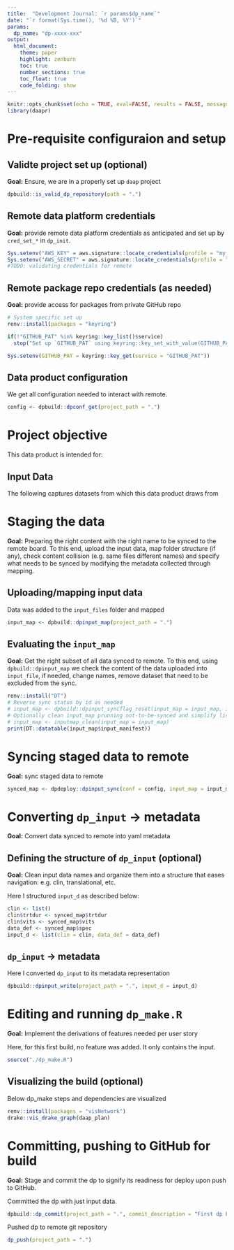 ```yaml
---
title:  "Development Journal: `r params$dp_name`"
date: "`r format(Sys.time(), '%d %B, %Y')`"
params:
  dp_name: "dp-xxxx-xxx"
output:
  html_document:
    theme: paper
    highlight: zenburn
    toc: true
    number_sections: true
    toc_float: true
    code_folding: show
---
```


```r
knitr::opts_chunk$set(echo = TRUE, eval=FALSE, results = FALSE, message=FALSE)
library(daapr)
```

<!-- **RMarkdown NOTE:** contents commented out won't show up in the knitted html and if helpful you can keep them in your journal -->
<!-- **RMarkdown NOTE:** for this template all chunks are set not to evaluate with `eval = F`. It is recommended to keep this way and execute chunk-by-chunk manually to help with closer evaluation -->

<!-- **Workflow NOTE:** This dev journal, while not a required step in building a data product, can help document steps in building each data product and assist with traceability and collaboration and such is recommended -->


# Pre-requisite configuraion and setup

<!-- **Workflow NOTE:** In this step we set up all the credentials and requirements for being able to connect to remote locations be it GitHub or the remote for dp deployment  -->

## Validte project set up (optional)

**Goal:** Ensure, we are in a properly set up `daap` project

```r
dpbuild::is_valid_dp_repository(path = ".")
```

## Remote data platform credentials

**Goal:** provide remote data platform credentials as anticipated and set up by `cred_set_*` in `dp_init`.

```r
Sys.setenv("AWS_KEY" = aws.signature::locate_credentials(profile = "my_aws_profile_name")$key)
Sys.setenv("AWS_SECRET" = aws.signature::locate_credentials(profile = "my_aws_profile_name")$secret)
#TODO: validating credentials for remote
```

## Remote package repo credentials (as needed)

<!-- **Workflow NOTE**: GITHUB_PAT is your `Personal Access Token` to private GitHub repo where where package dependencies may need to be pulled from. This variable is recognized by both renv and remotes packages.To get your PAT for the repo go to GitHub > Settings > Developer Settings > Personal access tokens. This may not be necessary if the repo is not private  -->

<!-- **Workflow NOTE**: pkg keyring is not required but it is helpful as a convenient and secure way of dealing with credentials. You can use other alternatives, as long as you avoid direct coding of credentials as `dp_push` could cause exposure-->

**Goal:** provide access for packages from private GitHub repo

```r
# System specific set up
renv::install(packages = "keyring")

if(!"GITHUB_PAT" %in% keyring::key_list()$service)
  stop("Set up `GITHUB_PAT` using keyring::key_set_with_value(GITHUB_PAT = <YOUR GITHUB PAT>)")

Sys.setenv(GITHUB_PAT = keyring::key_get(service = "GITHUB_PAT"))
```


## Data product configuration

We get all configuration needed to interact with remote. 

<!-- **Workflow NOTE:** `dpconf_get` relies on creds value be available as env variable otherwise while config file pulled would lack proper credentials needed to access remote! Set the env variable prior to calling `dpconfig_get`. Note, the name of this env variable should match `creds_set_dried` set when `dp_init was called` -->


```r
config <- dpbuild::dpconf_get(project_path = ".")
```


# Project objective

This data product is intended for: 
<!-- **Workflow NOTE:**: Enter User Story and or acceptance criteria: what are the primary 3-5 things this should enable -->

## Input Data

The following captures datasets from which this data product draws from

<!-- **Workflow NOTE:** Include, name (e.g. trialx_cutY.zip), source (e.g. clin stat), date/time  -->

# Staging the data

**Goal:** Preparing the right content with the right name to be synced to the remote board. To this end, upload the input data, map folder structure (if any), check content collision (e.g. same files different names) and specify what needs to be synced by modifying the metadata collected through mapping. 

## Uploading/mapping input data

Data was added to the `input_files` folder and mapped

```r
input_map <- dpbuild::dpinput_map(project_path = ".")
```

## Evaluating the `input_map`

**Goal:** Get the right subset of all data synced to remote. To this end, using `dpbuild::dpinput_map` we check the content of the data uploaded into `input_file`, if needed, change names, remove dataset that need to be excluded from the sync.

<!-- **Workflow NOTE**: describe what was modified in the metadata to affect what gets synced-->

```r
renv::install("DT")
# Reverse sync status by id as needed
# input_map <- dpbuild::dpinput_syncflag_reset(input_map = input_map, input_id = c("dataset_id_to_be_reset1","dataset_id_to_rest2")
# Optionally clean input_map prunning not-to-be-synced and simplify list names and associated metadata
# input_map <- inputmap_clean(input_map = input_map)
print(DT::datatable(input_map$input_manifest))
```

# Syncing staged data to remote

**Goal:** sync staged data to remote

```r
synced_map <- dpdeploy::dpinput_sync(conf = config, input_map = input_map)
```


# Converting `dp_input` ->  metadata

**Goal:** Convert data synced to remote into yaml metadata

## Defining the structure of `dp_input` (optional)

**Goal:** Clean input data names and organize them into a structure that eases navigation: e.g. clin, translational, etc.

Here I structured `input_d` as described below:
<!-- **Workflow NOTE:** Enter how you structured the data or whether you kept it as default which is flat structure -->


```r
clin <- list()
clin$trtdur <- synced_map$trtdur
clin$vits <- synced_map$vits
data_def <- synced_map$spec
input_d <- list(clin = clin, data_def = data_def)

```

## `dp_input` ->  metadata 
Here I converted `dp_input` to its metadata representation

```r
dpbuild::dpinput_write(project_path = ".", input_d = input_d)

```


# Editing and running `dp_make.R`

**Goal:** Implement the derivations of features needed per user story

<!-- **Workflow NOTE:** Provide a high level summary of features added -->

Here, for this first build, no feature was added. It only contains the input.  

```r
source("./dp_make.R")
```

## Visualizing the build (optional)

Below dp_make steps and dependencies are visualized

```r
renv::install(packages = "visNetwork")
drake::vis_drake_graph(daap_plan)

```

# Committing, pushing to GitHub for build

**Goal:** Stage and commit the dp to signify its readiness for deploy upon push to GitHub. 

<!-- **Workflow NOTE:** Do not run this step over and over with the same commit message!! To follow best practices, commit with unique message each time explaining what was done. To this end, first, evaluate the dp built and when ready use `dp_commit` to label dp ready for deploy. dp_commit marks dp_log with commit note signifying its readiness for deploy  -->

<!-- **Workflow NOTE:** Save all changes to all files before commit -->

Committed the dp with just input data.

```r
dpbuild::dp_commit(project_path = ".", commit_description = "First dp build: only input data")
```

<!-- **Workflow NOTE:** This step requires a remote git repo (i.e. a repo on either GitHub). If a new project, you'll need to create this repo prior to completing `dp_push` -->

Pushed dp to remote git repository 

```r
dp_push(project_path = ".")
```

<!-- **RMarkdown NOTE:** When ready to render as html the following can execute the following -->
<!-- rmarkdown::render(input = "./dp_journal.RMD", params = list(dp_name = gsub("_","-",glue::glue("{config$project_name}_{config$branch_name}")) )) -->
